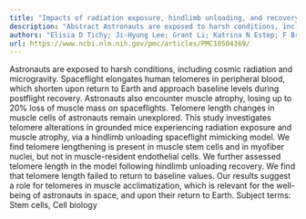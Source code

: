 ```yaml
---
title: "Impacts of radiation exposure, hindlimb unloading, and recovery on murine skeletal muscle cell telomere length"
description: "Abstract Astronauts are exposed to harsh conditions, including cosmic radiation and microgravity. Spaceflight elongates human telomeres in peripheral blood, which shorten upon return to Earth and appr..."
authors: "Elisia D Tichy; Ji-Hyung Lee; Grant Li; Katrina N Estep; F Brad Johnson; Foteini Mourkioti"
url: https://www.ncbi.nlm.nih.gov/pmc/articles/PMC10504369/
---
```


Astronauts are exposed to harsh conditions, including cosmic radiation and microgravity. Spaceflight elongates human telomeres in peripheral blood, which shorten upon return to Earth and approach baseline levels during postflight recovery. Astronauts also encounter muscle atrophy, losing up to 20% loss of muscle mass on spaceflights. Telomere length changes in muscle cells of astronauts remain unexplored. This study investigates telomere alterations in grounded mice experiencing radiation exposure and muscle atrophy, via a hindlimb unloading spaceflight mimicking model. We find telomere lengthening is present in muscle stem cells and in myofiber nuclei, but not in muscle-resident endothelial cells. We further assessed telomere length in the model following hindlimb unloading recovery. We find that telomere length failed to return to baseline values. Our results suggest a role for telomeres in muscle acclimatization, which is relevant for the well-being of astronauts in space, and upon their return to Earth. Subject terms: Stem cells, Cell biology
